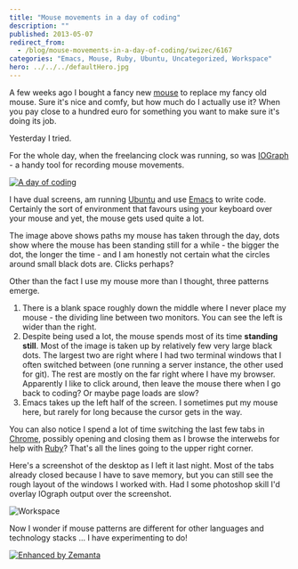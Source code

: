 ```yaml
---
title: "Mouse movements in a day of coding"
description: ""
published: 2013-05-07
redirect_from:
  - /blog/mouse-movements-in-a-day-of-coding/swizec/6167
categories: "Emacs, Mouse, Ruby, Ubuntu, Uncategorized, Workspace"
hero: ../../../defaultHero.jpg
---
```


A few weeks ago I bought a fancy new [mouse](http://en.wikipedia.org/wiki/Mouse_%28computing%29 "Mouse (computing)") to replace my fancy old mouse. Sure it's nice and comfy, but how much do I actually use it? When you pay close to a hundred euro for something you want to make sure it's doing its job.

Yesterday I tried.

For the whole day, when the freelancing clock was running, so was [IOGraph](http://iographica.com/) - a handy tool for recording mouse movements.

[![A day of coding](https://swizec.com/wp-content/uploads/2013/05/a-day-of-coding-1024x363.png "A day of coding")](http://swizec.com/wp-content/uploads/2013/05/a-day-of-coding.png)

I have dual screens, am running [Ubuntu](http://www.ubuntu.com "Ubuntu (operating system)") and use [Emacs](http://www.gnu.org/software/emacs "Emacs") to write code. Certainly the sort of environment that favours using your keyboard over your mouse and yet, the mouse gets used quite a lot.

The image above shows paths my mouse has taken through the day, dots show where the mouse has been standing still for a while - the bigger the dot, the longer the time - and I am honestly not certain what the circles around small black dots are. Clicks perhaps?

Other than the fact I use my mouse more than I thought, three patterns emerge.

1.  There is a blank space roughly down the middle where I never place my mouse - the dividing line between two monitors. You can see the left is wider than the right.
2.  Despite being used a lot, the mouse spends most of its time **standing still**. Most of the image is taken up by relatively few very large black dots. The largest two are right where I had two terminal windows that I often switched between (one running a server instance, the other used for git). The rest are mostly on the far right where I have my browser. Apparently I like to click around, then leave the mouse there when I go back to coding? Or maybe page loads are slow?
3.  Emacs takes up the left half of the screen. I sometimes put my mouse here, but rarely for long because the cursor gets in the way.

You can also notice I spend a lot of time switching the last few tabs in [Chrome](http://www.google.com/chrome "Google Chrome"), possibly opening and closing them as I browse the interwebs for help with [Ruby](http://www.ruby-lang.org/ "Ruby (programming language)")? That's all the lines going to the upper right corner.

Here's a screenshot of the desktop as I left it last night. Most of the tabs already closed because I have to save memory, but you can still see the rough layout of the windows I worked with. Had I some photoshop skill I'd overlay IOgraph output over the screenshot.

![Workspace](https://swizec.com/wp-content/uploads/2013/05/Workspace-1_193-1024x363.png "Workspace")

Now I wonder if mouse patterns are different for other languages and technology stacks ... I have experimenting to do!

[![Enhanced by Zemanta](https://img.zemanta.com/zemified_e.png?x-id=638e0b4f-5b2f-4a1e-9476-a1d85e6bdfd9)](http://www.zemanta.com/?px "Enhanced by Zemanta")
